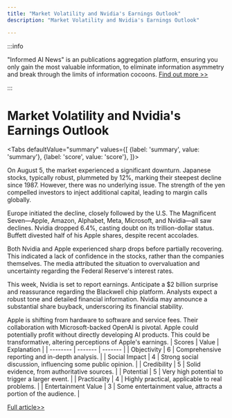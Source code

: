 ```yaml
---
title: "Market Volatility and Nvidia's Earnings Outlook"
description: "Market Volatility and Nvidia's Earnings Outlook"

---
```



:::info

"Informed AI News" is an publications aggregation platform, ensuring you only gain the most valuable information, to eliminate information asymmetry and break through the limits of information cocoons.  [Find out more >>](/)

:::

# Market Volatility and Nvidia's Earnings Outlook


<Tabs
	defaultValue="summary"
	values={[
	{label: 'summary', value: 'summary'},
	{label: 'score', value: 'score'},
]}>
<TabItem value="summary">


On August 5, the market experienced a significant downturn. Japanese stocks, typically robust, plummeted by 12%, marking their steepest decline since 1987. However, there was no underlying issue. The strength of the yen compelled investors to inject additional capital, leading to margin calls globally.

Europe initiated the decline, closely followed by the U.S. The Magnificent Seven—Apple, Amazon, Alphabet, Meta, Microsoft, and Nvidia—all saw declines. Nvidia dropped 6.4%, casting doubt on its trillion-dollar status. Buffett divested half of his Apple shares, despite recent accolades.

Both Nvidia and Apple experienced sharp drops before partially recovering. This indicated a lack of confidence in the stocks, rather than the companies themselves. The media attributed the situation to overvaluation and uncertainty regarding the Federal Reserve's interest rates.

This week, Nvidia is set to report earnings. Anticipate a $2 billion surprise and reassurance regarding the Blackwell chip platform. Analysts expect a robust tone and detailed financial information. Nvidia may announce a substantial share buyback, underscoring its financial stability.

Apple is shifting from hardware to software and service fees. Their collaboration with Microsoft-backed OpenAI is pivotal. Apple could potentially profit without directly developing AI products. This could be transformative, altering perceptions of Apple's earnings.
</TabItem>
<TabItem value="score">
	| Scores     | Value   | Explanation |
	| -------- | ------- | ------- |
	| Objectivity  | 6    | Comprehensive reporting and in-depth analysis.    |
	| Social Impact | 4     | Strong social discussion, influencing some public opinion.    |
	| Credibility    | 5    | Solid evidence, from authoritative sources.    |
	| Potential    | 5    | Very high potential to trigger a larger event.    |
	| Practicality    | 4    | Highly practical, applicable to real problems.    |
	| Entertainment Value    | 3    | Some entertainment value, attracts a portion of the audience.    |
</TabItem>
</Tabs>

[Full article>>](https://www.cnbc.com/2024/08/25/jim-cramer-why-you-must-keep-faith-in-nvidia-even-if-earnings-fail-to-wow.html)
